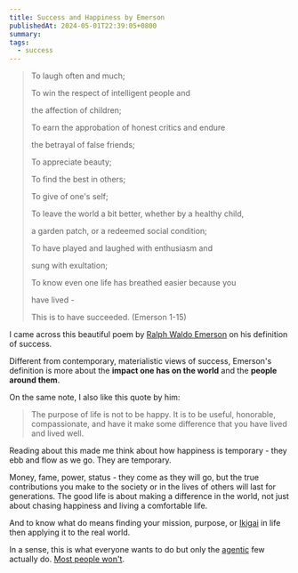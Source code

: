 ```yaml
---
title: Success and Happiness by Emerson
publishedAt: 2024-05-01T22:39:05+0800
summary: 
tags:
  - success
---
```


> To laugh often and much;
> 
> To win the respect of intelligent people and
> 
> the affection of children;
> 
> To earn the approbation of honest critics and endure
> 
> the betrayal of false friends;
> 
> To appreciate beauty;
> 
> To find the best in others;
> 
> To give of one's self;
> 
> To leave the world a bit better, whether by a healthy child,
> 
> a garden patch, or a redeemed social condition;
> 
> To have played and laughed with enthusiasm and
> 
> sung with exultation;
> 
> To know even one life has breathed easier because you
> 
> have lived -
> 
> This is to have succeeded. (Emerson 1-15)

I came across this beautiful poem by [Ralph Waldo Emerson](https://en.wikipedia.org/wiki/Ralph_Waldo_Emerson) on his definition of success. 

Different from contemporary, materialistic views of success, Emerson's definition is more about the **impact one has on the world** and the **people around them**. 

On the same note, I also like this quote by him:

> The purpose of life is not to be happy. It is to be useful, honorable, compassionate, and have it make some difference that you have lived and lived well.

Reading about this made me think about how happiness is temporary - they ebb and flow as we go. They are temporary. 

Money, fame, power, status - they come as they will go, but the true contributions you make to the society or in the lives of others will last for generations. The good life is about making a difference in the world, not just about chasing happiness and living a comfortable life.

And to know what do means finding your mission, purpose, or [Ikigai](https://weichun.xyz/blog/ikigai) in life then applying it to the real world.

In a sense, this is what everyone wants to do but only the [agentic](https://weichun.xyz/blog/being-agentic) few actually do. [Most people won't](https://bryce.vc/post/64889707700/most-people-wont).